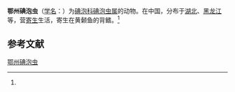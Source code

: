 {{Speciesbox
| name = 鄂州碘泡虫
| status = 
| status_system = 
| image = 
| genus = Myxobolus
| species = ochowensis
| authority = (Chen, 1998)<ref name='id9473'>{{cite web| url =http://www.bioinfo.cn/db05/BjdwSpecies.php?action=view&id=9473| title =鄂州碘泡虫| work =《中国动物物种编目数据库》| publisher =中国科学院微生物研究所| author =中国科学院动物研究所| accessdate =2009-04-16| deadurl =yes| archiveurl =https://web.archive.org/web/20160305050605/http://www.bioinfo.cn/db05/BjdwSpecies.php?action=view&id=9473| archivedate =2016-03-05}}</ref>
}}

'''鄂州碘泡虫'''（[[学名|学名]]：{{lang|la|''Myxobolus ochowensis''}}）为[[碘泡科|碘泡科]][[碘泡虫属|碘泡虫属]]的动物。在中国，分布于[[湖北|湖北]]、[[黑龙江|黑龙江]]等，营[[寄生|寄生]]生活，寄生在黄颡鱼的背鳍。<ref name='id9473'/>

== 参考文献 ==
{{reflist}}

{{Wikispecies|Myxobolus ochowensis}}

[[Category:碘泡虫属|鄂州碘泡虫]]


{{Cnidarian-stub}}